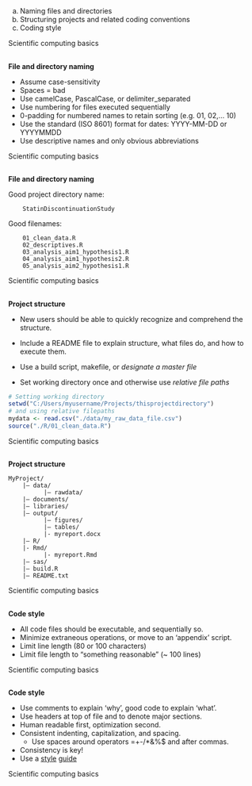 ##

<div class="emphasized verticalcenterdiv">
a. Naming files and directories
b. Structuring projects and related coding conventions
c. Coding style
</div>

<div class="footer"> Scientific computing basics </div>


##

**File and directory naming**

- Assume case-sensitivity
- Spaces = bad
- Use camelCase, PascalCase, or delimiter\_separated
- Use numbering for files executed sequentially
- 0-padding for numbered names to retain sorting (e.g. 01, 02,... 10)
- Use the standard (ISO 8601) format for dates: YYYY-MM-DD or YYYYMMDD
- Use descriptive names and only obvious abbreviations

<div class="footer"> Scientific computing basics </div>


##

**File and directory naming**

Good project directory name:

```
    StatinDiscontinuationStudy
```

Good filenames:

```
    01_clean_data.R
    02_descriptives.R
    03_analysis_aim1_hypothesis1.R
    04_analysis_aim1_hypothesis2.R
    05_analysis_aim2_hypothesis1.R
```
<div class="footer"> Scientific computing basics  </div>


##

**Project structure**

- New users should be able to quickly recognize and comprehend the structure.
- Include a README file to explain structure, what files do, and how to execute them.
- Use a build script, makefile, or *designate a master file*

- Set working directory once and otherwise use *relative file paths* 

```r
# Setting working directory
setwd("C:/Users/myusername/Projects/thisprojectdirectory")
# and using relative filepaths
mydata <- read.csv("./data/my_raw_data_file.csv")
source("./R/01_clean_data.R")
```

<div class="footer"> Scientific computing basics </div>


<!--
##

**Project structure**

<div class="codefont">
```bash
cd ~/Projects/BERD/berd006_rr_workshops/
tree -L 2 reproducible_reporting/
```
</div>

-->

##

**Project structure**

```
MyProject/
    |— data/
          |— rawdata/
    |— documents/
    |— libraries/
    |— output/
          |— figures/
          |— tables/
          |- myreport.docx
    |— R/
    |- Rmd/
          |- myreport.Rmd
    |— sas/
    |— build.R
    |— README.txt
```

<div class="footer"> Scientific computing basics </div>


##

**Code style**

- All code files should be executable, and sequentially so.
- Minimize extraneous operations, or move to an 'appendix' script.
- Limit line length (80 or 100 characters)
- Limit file length to "something reasonable" (~ 100 lines)

<div class="footer"> Scientific computing basics </div>


##

**Code style**

- Use comments to explain 'why', good code to explain 'what'.
- Use headers at top of file and to denote major sections.
- Human readable first, optimization second.
- Consistent indenting, capitalization, and spacing.
    - Use spaces around operators =+-/\*&%\$ and after commas.
- Consistency is key!
- Use a [style](https://google.github.io/styleguide/Rguide.xml)
  [guide](http://adv-r.had.co.nz/Style.html)

<div class="footer"> Scientific computing basics </div>



